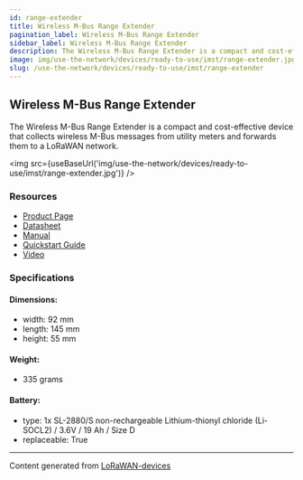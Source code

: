 ```yaml
---
id: range-extender
title: Wireless M-Bus Range Extender
pagination_label: Wireless M-Bus Range Extender
sidebar_label: Wireless M-Bus Range Extender
description: The Wireless M-Bus Range Extender is a compact and cost-effective device that collects wireless M-Bus messages from utility meters and forwards them to a LoRaWAN network.
image: img/use-the-network/devices/ready-to-use/imst/range-extender.jpg
slug: /use-the-network/devices/ready-to-use/imst/range-extender
---
```



## Wireless M-Bus Range Extender

The Wireless M-Bus Range Extender is a compact and cost-effective device that collects wireless M-Bus messages from utility meters and forwards them to a LoRaWAN network.

<img src={useBaseUrl('img/use-the-network/devices/ready-to-use/imst/range-extender.jpg')} />

### Resources

- [Product Page](https://wireless-solutions.de/products/wireless-m-bus-range-extender-with-lorawan)
- [Datasheet](https://wireless-solutions.de/downloadfile/wireless-m-bus-range-extender/?ind=1595853252483&filename=HR_HZ_LoRa-MBus_2020_07_E_K2.pdf&wpdmdl=6973&refresh=648a28eff39cf1686776047)
- [Manual](https://wireless-solutions.de/downloadfile/wireless-m-bus-range-extender/?ind=1638890204007&filename=WMBus_Range_Extender_User_Manual_V1_6.pdf&wpdmdl=6973&refresh=648a28eff380d1686776047)
- [Quickstart Guide](https://wireless-solutions.de/downloadfile/wireless-m-bus-range-extender/?ind=1636362799432&filename=WMBus_Range_Extender_AN032_QuickStartGuide_V1_3.pdf&wpdmdl=6973&refresh=648a28eff38fc1686776047)
- [Video](https://youtu.be/6d6q4RrCpS0)

### Specifications

#### Dimensions:

- width: 92 mm
- length: 145 mm
- height: 55 mm

#### Weight:

- 335 grams

#### Battery:

- type: 1x SL-2880/S non-rechargeable Lithium-thionyl chloride (Li-SOCL2) / 3.6V / 19 Ah / Size D
- replaceable: True

---

Content generated from [LoRaWAN-devices](https://github.com/TheThingsNetwork/lorawan-devices)
